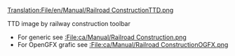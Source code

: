 [[Translation:File/en/Manual/Railroad ConstructionTTD.png]]

TTD image by railway construction toolbar
*For generic see [[:File:ca/Manual/Railroad Construction.png]]
*For OpenGFX grafic see [[:File:ca/Manual/Railroad ConstructionOGFX.png]]